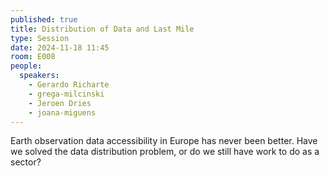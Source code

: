 ```yaml
---
published: true
title: Distribution of Data and Last Mile
type: Session
date: 2024-11-18 11:45
room: E008
people:
  speakers:
    - Gerardo Richarte
    - grega-milcinski
    - Jeroen Dries
    - joana-miguens
---
```

Earth observation data accessibility in Europe has never been better. Have we solved the data distribution problem, or do we still have work to do as a sector?
